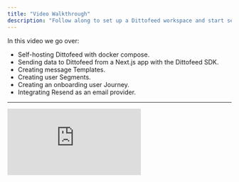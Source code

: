 ```yaml
---
title: "Video Walkthrough"
description: "Follow along to set up a Dittofeed workspace and start sending messages."
---
```


In this video we go over:

- Self-hosting Dittofeed with docker compose.
- Sending data to Dittofeed from a Next.js app with the Dittofeed SDK.
- Creating message Templates.
- Creating user Segments.
- Creating an onboarding user Journey.
- Integrating Resend as an email provider.

---

<iframe
  className="w-full aspect-video"
  src="https://www.youtube.com/embed/kZbDvVCylVg?si=4P9uoHFttEmrZD2i"
  title="Setting Up Dittofeed with Docker Compose"
  frameBorder="0"
  allow="accelerometer; autoplay; clipboard-write; encrypted-media; gyroscope; picture-in-picture"
  allowFullScreen
></iframe>

